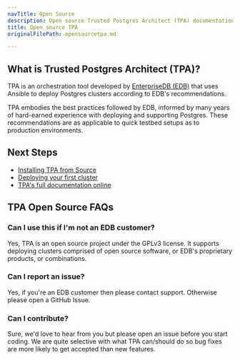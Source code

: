 ```yaml
---
navTitle: Open Source
description: Open source Trusted Postgres Architect (TPA) documentation.
title: Open source TPA
originalFilePath: opensourcetpa.md

---
```


## What is Trusted Postgres Architect (TPA)?

TPA is an orchestration tool developed by [EnterpriseDB (EDB)](https://www.enterprisedb.com/) that uses Ansible to deploy Postgres clusters according to EDB's recommendations.

TPA embodies the best practices followed by EDB, informed by many years of hard-earned experience with deploying and supporting Postgres. These recommendations are as applicable to quick testbed setups as to production environments.

## Next Steps

-   [Installing TPA from Source](INSTALL-repo/)
-   [Deploying your first cluster](firstclusterdeployment/)
-   [TPA's full documentation online](https://www.enterprisedb.com/docs/tpa/latest/)

## TPA Open Source FAQs

### Can I use this if I'm not an EDB customer?

Yes, TPA is an open source project under the GPLv3 license. It supports deploying clusters comprised of open source software, or EDB's proprietary products, or combinations.

### Can I report an issue?

Yes, if you're an EDB customer then please contact support. Otherwise please open a GitHub Issue.

### Can I contribute?

Sure, we'd love to hear from you but please open an issue before you start coding. We are quite selective with what TPA can/should do so bug fixes are more likely to get accepted than new features.
